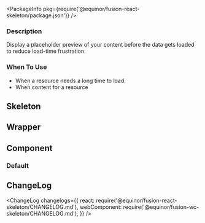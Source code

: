 
<Meta title="Data/Skeleton" />

<PackageInfo pkg={require('@equinor/fusion-react-skeleton/package.json')} />

### Description

Display a placeholder preview of your content before the data gets loaded to reduce load-time frustration.

### When To Use

- When a resource needs a long time to load.
- When content for a resource

## Skeleton

<ArgsTable of={Skeleton} />

## Wrapper

<ArgsTable of={SkeletonWrapper} />

## Component

### Default

<StoryExample storyId="examples-skeleton--default" showSource/>

<StoryExample storyId="examples-skeleton--combination" showSource/>

## ChangeLog

<ChangeLog
  changelogs={{
    react: require('@equinor/fusion-react-skeleton/CHANGELOG.md'),
    webComponent: require('@equinor/fusion-wc-skeleton/CHANGELOG.md'),
  }}
/>
